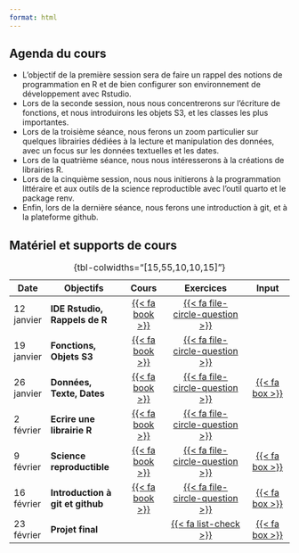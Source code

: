 ```yaml
---
format: html
---
```


## Agenda du cours

- L'objectif de la première session sera de faire un rappel des notions de programmation en R et de bien configurer son environnement de développement avec Rstudio.
- Lors de la seconde session, nous nous concentrerons sur l'écriture de fonctions, et nous introduirons les objets S3, et les classes les plus importantes. 
- Lors de la troisième séance, nous ferons un zoom particulier sur quelques librairies dédiées à la lecture et manipulation des données, avec un focus sur les données textuelles et les dates.
- Lors de la quatrième séance, nous nous intéresserons à la créations de librairies R.
- Lors de la cinquième session, nous nous initierons à la programmation littéraire et aux outils de la science reproductible avec l'outil quarto et le package renv.
- Enfin, lors de la dernière séance, nous ferons une introduction à git, et à la plateforme github.

## Matériel et supports de cours



| Date       | Objectifs                        | Cours               | Exercices                           | Input              |
|------------|----------------------------------|:-------------------:|:-----------------------------------:|:------------------:|
| 12 janvier | **IDE Rstudio, Rappels de R**    | [{{< fa book >}}](/slides/cours_1.html) | [{{< fa file-circle-question >}}](/exercises/sem_1.pdf) ||
| 19 janvier | **Fonctions, Objets S3**         | [{{< fa book >}}](/slides/cours_2.html) | [{{< fa file-circle-question >}}](/exercises/sem_2.pdf) ||
| 26 janvier | **Données, Texte, Dates**        | [{{< fa book >}}](/slides/cours_3.html) | [{{< fa file-circle-question >}}](/exercises/sem_3.pdf) | [{{< fa box >}}](/material/semaine_3/tp3.zip) |
| 2 février  | **Ecrire une librairie R**       | [{{< fa book >}}](/slides/cours_4.html) | [{{< fa file-circle-question >}}](/exercises/sem_4.pdf) | |
| 9 février  | **Science reproductible**        | [{{< fa book >}}](/slides/cours_5.html) | [{{< fa file-circle-question >}}]() | [{{< fa box >}}]() |
| 16 février | **Introduction à git et github** | [{{< fa book >}}]() | [{{< fa file-circle-question >}}]() | [{{< fa box >}}]() |
| 23 février | **Projet final**                 |                     | [{{< fa list-check >}}]()           | [{{< fa box >}}]() |


: {tbl-colwidths="\[15,55,10,10,15\]"}
